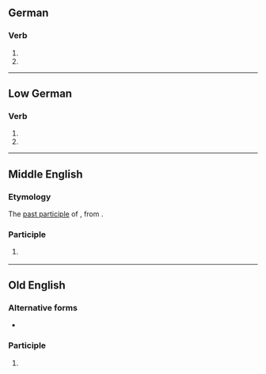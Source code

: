 {{also|frören}}

==German==

===Verb===
{{head|de|verb form}}

# {{de-verb form of|frieren|1|p|v}}
# {{de-verb form of|frieren|3|p|v}}

----

==Low German==

===Verb===
{{head|nds|verb form}}

# {{inflection of|nds|freren||past|part}}
# {{inflection of|nds|fresen||past|part}}

----

==Middle English==

===Etymology===
The [[past participle]] of {{m|enm|fresen||to freeze}}, from {{der|enm|ang|frēosan}}.

===Participle===
{{head|enm|past participle}}

# {{past participle of|fresen|lang=enm|nocat=1}} {{gloss|frozen}}

----

==Old English==

===Alternative forms===
* {{alter|ang|ġefroren}}

===Participle===
{{head|ang|participle}}

# {{past participle of|frēosan|lang=ang}}